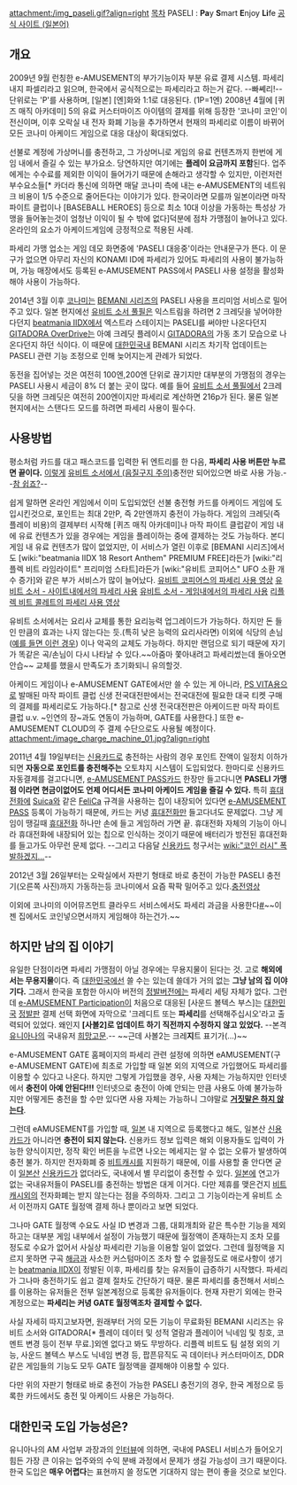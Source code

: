 attachment:/img_paseli.gif?align=right
[[목차]]
PASELI :  '''Pa'''y '''S'''mart '''E'''njoy '''Li'''fe [http://paseli.konami.jp/ 공식 사이트 (일본어)] 
== 개요 ==
2009년 9월 런칭한 e-AMUSEMENT의 부가기능이자 부분 유료 결제 시스템. 파세리 내지 파셀리라고 읽으며, 한국에서 공식적으로는 파세리라고 하는거 같다. --빠쎼리!-- 단위로는 'P'를 사용하며, [일본] [엔]화와 1:1로 대응된다. (1P=1엔) 2008년 4월에 [퀴즈 매직 아카데미] 5의 유료 커스터마이즈 아이템의 결제를 위해 등장한 '코나미 코인'이 전신이며, 이후 오락실 내 전자 화폐 기능을 추가하면서 현재의 파세리로 이름이 바뀌어 모든 코나미 아케이드 게임으로 대응 대상이 확대되었다.

선불로 계정에 가상머니를 충전하고, 그 가상머니로 게임의 유료 컨텐츠까지 한번에 게임 내에서 즐길 수 있는 부가요소. 당연하지만 여기에는 '''플레이 요금까지 포함'''된다. 업주에게는 수수료를 제외한 이익이 들어가기 때문에 손해라고 생각할 수 있지만, 이런저런 부수요소들[* 카더라 통신에 의하면 매달 코나미 측에 내는 e-AMUSEMENT의 네트워크 비용이 1/5 수준으로 줄어든다는 이야기가 있다. 한국이라면 모를까 일본이라면 마작 파이트 클럽이나 [BASEBALL HEROES] 등으로 최소 10대 이상을 가동하는 특성상 가맹을 들어놓는것이 엄청난 이익이 될 수 밖에 없다]덕분에 점차 가맹점이 늘어나고 있다. 온라인의 요소가 아케이드게임에 긍정적으로 적용된 사례.

파세리 가맹 업소는 게임 데모 화면중에 'PASELI 대응중'이라는 안내문구가 뜬다. 이 문구가 없으면 아무리 자신의 KONAMI ID에 파세리가 있어도 파세리의 사용이 불가능하며, 가능 매장에서도 등록된 e-AMUSEMENT PASS에서 PASELI 사용 설정을 활성화해야 사용이 가능하다.

2014년 3월 이후 [[코나미]]는 [[BEMANI 시리즈]]의 PASELI 사용을 프리미엄 서비스로 밀어주고 있다.
일본 현지에선 [[유비트 소서 풀필]]은 익스트림을 하려면 2 크레딧을 넣어야한다던지 [[beatmania IIDX]]에서 엑스트라 스테이지는 PASELI를 써야만 나온다던지 [[GITADORA OverDrive]]는 아예 크레딧 플레이시 [[GITADORA]]의 가동 초기 모습으로 나온다던지 하던 식이다. 이 때문에 [[대한민국]]내 BEMANI 시리즈 차기작 업데이트는 PASELI 관련 기능 조정으로 인해 늦어지는게 관례가 되었다.

동전을 집어넣는 것은 여전히 100엔,200엔 단위로 끊기지만 대부분의 가맹점의 경우는 PASELI 사용시 세금이 8% 더 붙는 곳이 많다. 예를 들어 [[유비트 소서 풀필]]에서 2크레딧을 하면 크레딧은 여전히 200엔이지만 파세리로 계산하면 216p가 된다. 물론 일본 현지에서는 스탠다드 모드를 하려면 파세리 사용이 필수다.
== 사용방법 ==
평소처럼 카드를 대고 패스코드를 입력한 뒤 엔트리를 한 다음, '''파세리 사용 버튼만 누르면 끝이다.''' [http://www.youtube.com/watch?v=J4aLmrwWEUk 이렇게] [http://www.youtube.com/watch?v=-QSUiehTIcY 유비트 소서에서 (음질구지 주의)]충전만 되어있으면 바로 사용 가능.--[[참 쉽죠?]]--

쉽게 말하면 온라인 게임에서 이미 도입되었던 선불 충전형 카드를 아케이드 게임에 도입시킨것으로, 포인트는 최대 2만P, 즉 2만엔까지 충전이 가능하다. 게임의 크레딧(즉 플레이 비용)의 결제부터 시작해 [퀴즈 매직 아카데미]나 마작 파이트 클럽같이 게임 내에 유료 컨텐츠가 있을 경우에는 게임을 플레이하는 중에 결제하는 것도 가능하다. 본디 게임 내 유료 컨텐츠가 많이 없었지만, 이 서비스가 열린 이후로 [BEMANI 시리즈]에서도 [wiki:"beatmania IIDX 18 Resort Anthem" PREMIUM FREE]라든가 [wiki:"리플렉 비트 라임라이트" 프리미엄 스타트]라든가 [wiki:"유비트 코피어스" UFO 소환 개수 증가]와 같은 부가 서비스가 많이 늘어났다.
[http://www.youtube.com/watch?v=OyA6_KSn_5Q 유비트 코피어스의 파세리 사용 영상]
[http://blog.naver.com/doo116?Redirect=Log&logNo=140171942683 유비트 소서 - 사이트내에서의 파세리 사용]
[http://www.youtube.com/watch?v=-QSUiehTIcY 유비트 소서 - 게임내에서의 파세리 사용]
[http://www.youtube.com/watch?v=Nh97xqtTvfo 리플렉 비트 콜레트의 파세리 사용 영상]

유비트 소서에서는 요리사 교체를 통한 요리능력 업그레이드가 가능하다. 하지만 돈 들인 만큼의 효과는 나지 않는다는 듯.(특히 낮은 능력의 요리사라면) 이외에 식당의 손님([http://gall.dcinside.com/list.php?id=rhythmgame&no=2689345&b_divi=Y&best_day=0&best_page=1 예를 들면 이런 경우]) 이나 악곡의 교체도 가능하다. 하지만 랜덤으로 되기 때문에 자기가 똑같은 곡/손님이 다시 나타날 수 있다.~~아줌마 쫓아내려고 파세리썼는데 돌아오면 안습~~  교체를 했을시 만족도가 초기화되니 유의할것.

아케이드 게임이나 e-AMUSEMENT GATE에서만 쓸 수 있는 게 아니라, [[PS VITA]]용으로 발매된 마작 파이트 클럽 신생 전국대전판에서는 전국대전에 필요한 대국 티켓 구매의 결제를 파세리로도 가능하다.[* 참고로 신생 전국대전판은 아케이드판 마작 파이트 클럽 u.v. ~인연의 장~과도 연동이 가능하며, GATE를 사용한다.] 또한 e-AMUSEMENT CLOUD의 주 결제 수단으로도 사용될 예정이다. attachment:/image_charge_machine_01.jpg?align=right 

2011년 4월 19일부터는 [[신용카드]]로 충전하는 사람의 경우 포인트 잔액이 일정치 이하가 되면 '''자동으로 포인트를 충전해주는''' 오토챠지 시스템이 도입되었다. 한마디로 신용카드 자동결제를 걸고다니면, [[e-AMUSEMENT PASS]]카드 한장만 들고다니면 '''PASELI 가맹점 이라면 현금이없어도 언제 어디서든 코나미 아케이드 게임을 즐길 수 있다.''' 특히 [[휴대전화]]에 [[Suica]]와 같은 [[FeliCa]] 규격을 사용하는 칩이 내장되어 있다면 [[e-AMUSEMENT PASS]] 등록이 가능하기 때문에, 카드는 커녕 [[휴대전화]]만 들고다녀도 문제없다. 그냥 게임이 땡길때 [[휴대전화]] 하나만 손에 들고 게임하러 가면 끝. 휴대전화 자체의 기능이 아니라 휴대전화에 내장되어 있는 칩으로 인식하는 것이기 때문에 배터리가 방전된 휴대전화를 들고가도 아무런 문제 없다. --그리고 다음달 [[신용카드]] 청구서는 [[wiki:"코인 러시" 폭발하겠지...]]--

2012년 3월 26일부터는 오락실에서 자판기 형태로 바로 충전이 가능한 PASELI 충전기(오른쪽 사진)까지 가동하는등 코나미에서 요즘 팍팍 밀어주고 있다.[http://www.youtube.com/watch?v=0menUkW6nUw 충전영상]

이외에 코나미의 이어뮤즈먼트 클라우드 서비스에서도 파세리 과금을 사용한다[http://bbs2.ruliweb.daum.net/gaia/do/ruliweb/default/pc/27/read?articleId=1467602&objCate1=&bbsId=G003&searchKey=subjectNcontent&itemGroupId=1&itemId=&sortKey=depth&searchValue=%EC%BD%94%EB%82%98%EB%AF%B8&platformId=&pageIndex=1 #]~~이젠 집에서도 코인넣으면서까지 게임해야 하는건가.~~
== 하지만 남의 집 이야기 ==
유일한 단점이라면 파세리 가맹점이 아닐 경우에는 무용지물이 된다는 것. 고로 '''해외에서는 무용지물'''이다. 즉 [[대한민국]]에선 쓸 수는 있는데 쓸데가 거의 없는 '''그냥 남의 집 이야기다.''' 그래서 한국을 포함한 아시아 버전의 [[정발]]버전에는 파세리 세팅 자체가 없다. 그런데 [[e-AMUSEMENT Participation]]이 처음으로 대응된 [사운드 볼텍스 부스]는 [[대한민국]] [[정발]]판 결제 선택 화면에 자막으로 '크레디트 또는 '''파세리'''를 선택해주십시오'라고 출력되어 있었다. 왜인지 '''[사볼2]로 업데이트 하기 직전까지 수정하지 않고 있었다.''' --본격 [[유니아나]]의 국내유저 [[희망고문]].-- ~~근데 사볼2는 크레'''지'''트 표기가(...)~~

e-AMUSEMENT GATE 홈페이지의 파세리 관련 설정에 의하면 eAMUSEMENT(구 e-AMUSEMENT GATE)에 최초로 가입할 때 일본 외의 지역으로 가입했어도 파세리를 이용할 수 있다고 나온다. 하지만 그렇게 가입했을 경우, 사용 자체는 가능하지만 인터넷에서 '''충전이 아예 안된다!!!''' 인터넷으로 충전이 아예 안되는 만큼 사용도 아예 불가능하지만 어떻게든 충전을 할 수만 있다면 사용 자체는 가능하니 그야말로 '''[[거짓말은 하지 않는다]]'''.

그런데 eAMUSEMENT를 가입할 때, [[일본]] 내 지역으로 등록했다고 해도, 일본산 [[신용카드]]가 아니라면 '''충전이 되지 않는다.''' 신용카드 정보 입력은 해외 이용자들도 입력이 가능한 양식이지만, 정작 확인 버튼을 누르면 나오는 메세지는 알 수 없는 오류가 발생하여 충전 불가. 하지만 전자화폐 중 [[비트캐시]]를 지원하기 때문에, 이를 사용할 줄 안다면 굳이 [[일본]]산 [[신용카드]]가 없더라도, 국내에서 별 무리없이 충전할 수 있다. [[일본]]에 연고가 없는 국내유저들이 PASELI를 충전하는 방법은 대게 이거다. 다만 제휴를 맺은건지 [[비트캐시]]외의 전자화폐는 받지 않는다는 점을 주의하자. 그리고 그 기능이라는게 유비트 소서 이전까지 GATE 월정액 결제 하나 뿐이라고 보면 되었다.

그나마 GATE 월정액 수요도 사실 ID 변경과 그룹, 대회개최와 같은 특수한 기능을 제외하고는 대부분 게임 내부에서 설정이 가능했기 때문에 월정액이 존재하는지 조차 모를 정도로 수요가 없어서 사실상 파세리란 기능을 이용할 일이 없었다. 그런데 월정액을 지르지 못하면 구곡 [[해금]]과 사소한 커스텀마이즈 조차 할 수 없을정도로 애로사항이 생기는 [[beatmania IIDX]]이 정발된 이후, 파세리를 찾는 유저들이 급증하기 시작했다. 파세리가 그나마 충전하기도 쉽고 결제 절차도 간단하기 때문. 물론 파세리를 충전해서 서비스를 이용하는 유저들은 전부 일본계정으로 등록한 유저들이다. 현재 자판기 외에는 한국계정으로는 '''파세리는 커녕 GATE 월정액조차 결제할 수 없다.'''

사실 자세히 따지고보자면, 원래부터 거의 모든 기능이 무료화된 BEMANI 시리즈는 유비트 소서와 GITADORA[* 플레이 데이터 및 성적 열람과 플레이어 닉네임 및 칭호, 코멘트 변경 등이 전부 무료.]외엔 없다고 봐도 무방하다. 리플렉 비트도 팀 설정 외의 기능, 사운드 볼텍스 부스도 닉네임 변경 등, 팝픈뮤직도 곡 데이터나 커스터마이즈, DDR같은 게임들의 기능도 모두 GATE 월정액을 결제해야 이용할 수 있다.

다만 위의 자판기 형태로 바로 충전이 가능한 PASELI 충전기의 경우, 한국 계정으로 등록한 카드에서도 충전 및 아케이드 사용은 가능하다.
== 대한민국 도입 가능성은? ==
유니아나의 AM 사업부 과장과의 [http://www.gameabout.com/news/view.ga?news_id=33995 인터뷰]에 의하면, 국내에 PASELI 서비스가 들어오기 힘든 가장 큰 이유는 업주와의 수익 분배 과정에서 문제가 생길 가능성이 크기 때문이다. 한국 도입은 '''매우 어렵다'''는 표현까지 쓸 정도면 기대하지 않는 편이 좋을 것으로 보인다.
